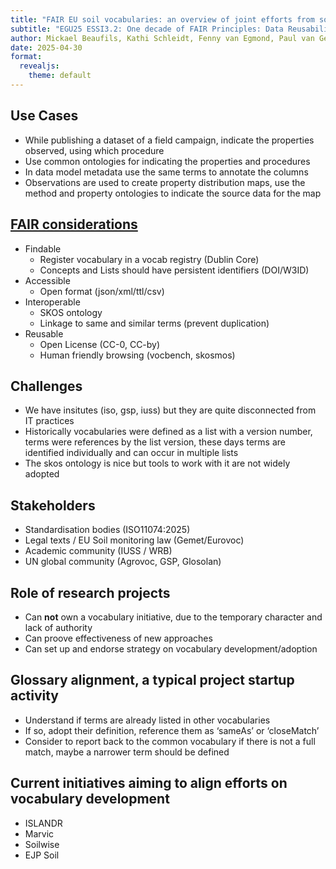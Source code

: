 ```yaml
---
title: "FAIR EU soil vocabularies: an overview of joint efforts from some EU Soil Mission projects"
subtitle: "EGU25 ESSI3.2: One decade of FAIR Principles: Data Reusability and Impact in Earth System Sciences"
author: Mickael Beaufils, Kathi Schleidt, Fenny van Egmond, Paul van Genuchten
date: 2025-04-30
format:
  revealjs: 
    theme: default
---
```



 
## Use Cases

- While publishing a dataset of a field campaign, indicate the properties observed, using which procedure
- Use common ontologies for indicating the properties and procedures
- In data model metadata use the same terms to annotate the columns
- Observations are used to create property distribution maps, use the method and property ontologies to indicate the source data for the map
 
## [FAIR considerations](https://doi.org/10.1371/journal.pcbi.1009041)

- Findable 
  - Register vocabulary in a vocab registry (Dublin Core)
  - Concepts and Lists should have persistent identifiers (DOI/W3ID)
- Accessible 
  - Open format (json/xml/ttl/csv)
- Interoperable 
  - SKOS ontology 
  - Linkage to same and similar terms (prevent duplication)
- Reusable 
  - Open License (CC-0, CC-by)
  - Human friendly browsing (vocbench, skosmos)

 
## Challenges

- We have insitutes (iso, gsp, iuss) but they are quite disconnected from IT practices
- Historically vocabularies were defined as a list with a version number, terms were references by the list version, these days terms are identified individually and can occur in multiple lists
- The skos ontology is nice but tools to work with it are not widely adopted

## Stakeholders

- Standardisation bodies (ISO11074:2025)
- Legal texts / EU Soil monitoring law (Gemet/Eurovoc)
- Academic community (IUSS / WRB)
- UN global community (Agrovoc, GSP, Glosolan) 

## Role of research projects

- Can **not** own a vocabulary initiative, due to the temporary character and lack of authority
- Can proove effectiveness of new approaches
- Can set up and endorse strategy on vocabulary development/adoption

## Glossary alignment, a typical project startup activity

- Understand if terms are already listed in other vocabularies
- If so, adopt their definition, reference them as 'sameAs' or 'closeMatch'
- Consider to report back to the common vocabulary if there is not a full match, maybe a narrower term should be defined

## Current initiatives aiming to align efforts on vocabulary development

- ISLANDR
- Marvic
- Soilwise
- EJP Soil
